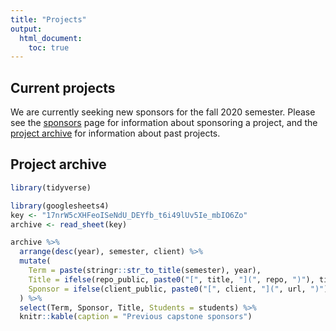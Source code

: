 ```yaml
---
title: "Projects"
output:
  html_document:
    toc: true
---
```


## Current projects

We are currently seeking new sponsors for the fall 2020 semester. Please see the [sponsors](sponsors.html) page for information about sponsoring a project, and the [project archive](projects.html#project_archive) for information about past projects.  

## Project archive


```r
library(tidyverse)
```

```r
library(googlesheets4)
key <- "17nrW5cXHFeoISeNdU_DEYfb_t6i49lUv5Ie_mbIO6Zo"
archive <- read_sheet(key)
```

```r
archive %>%
  arrange(desc(year), semester, client) %>%
  mutate(
    Term = paste(stringr::str_to_title(semester), year), 
    Title = ifelse(repo_public, paste0("[", title, "](", repo, ")"), title), 
    Sponsor = ifelse(client_public, paste0("[", client, "](", url, ")"), "[redacted]")
  ) %>%
  select(Term, Sponsor, Title, Students = students) %>%
  knitr::kable(caption = "Previous capstone sponsors")
```
